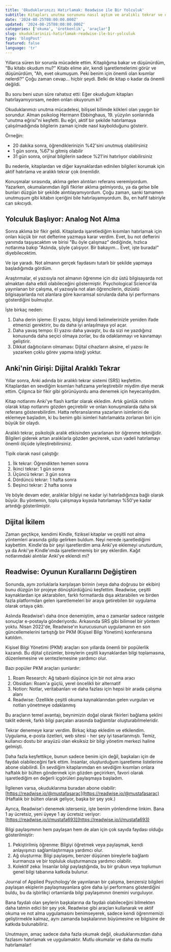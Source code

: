 ```yaml
---
title: 'Okuduklarınızı Hatırlamak: Readwise ile Bir Yolculuk'
subtitle: Kitapları unutma sorununu nasıl aştım ve aralıklı tekrar ve dijital araçlarla okumamdan en iyi şekilde nasıl yararlandım.
date: '2024-08-25T08:00:00.000Z'
updated: '2024-08-25T08:00:00.000Z'
categories: ['okuma', 'üretkenlik', 'araçlar']
slug: okuduklarinizi-hatirlamak-readwise-ile-bir-yolculuk
type: 'blogPost'
featured: false
language: 'tr'
---
```


Yıllarca süren bir sorunla mücadele ettim. Kitaplığıma bakar ve düşünürdüm, "Bu kitabı okudum mu?" Kitabı elime alır, kendi işaretlemelerimi görür ve düşünürdüm, "Ah, evet okumuşum. Peki benim için önemli olan kısımlar nelerdi?" Çoğu zaman cevap... hiçbir şeydi. Belki de kitap o kadar da önemli değildi.

Bu soru beni uzun süre rahatsız etti: Eğer okuduğum kitapları hatırlayamıyorsam, neden onları okuyorum ki?

<Callout label="Unutma Eğrisi" variant="info">

Okuduklarımızı unutma mücadelesi, bilişsel bilimde kökleri olan yaygın bir sorundur. Alman psikolog Hermann Ebbinghaus, 19. yüzyılın sonlarında "unutma eğrisi"ni keşfetti. Bu eğri, aktif bir şekilde hatırlamaya çalışılmadığında bilgilerin zaman içinde nasıl kaybolduğunu gösterir.

Örneğin:
- 20 dakika sonra, öğrendiklerinizin %42'sini unutmuş olabilirsiniz
- 1 gün sonra, %67'si gitmiş olabilir
- 31 gün sonra, orijinal bilgilerin sadece %21'ini hatırlıyor olabilirsiniz

Bu nedenle, kitaplardan ve diğer kaynaklardan edinilen bilgileri korumak için aktif hatırlama ve aralıklı tekrar çok önemlidir.

</Callout>

Konuşmalar sırasında, aklıma gelen alıntıları referans veremiyordum. Yazarken, okumalarımdan ilgili fikirler aklıma gelmiyordu, ya da gelse bile bunları düzgün bir şekilde alıntılayamıyordum. Çoğu zaman, sanki tamamen unutmuşum gibi kitabın içeriğini bile hatırlayamıyordum. Bu, en hafif tabiriyle can sıkıcıydı.

## Yolculuk Başlıyor: Analog Not Alma

Sonra aklıma bir fikir geldi. Kitaplarda işaretlediğim kısımları hatırlamak için onları küçük bir not defterine yazmaya karar verdim. Evet, bu not defterini yanımda taşıyacaktım ve birisi "Bu öyle çalışmaz" dediğinde, hızlıca notlarıma bakıp "Aslında, şöyle çalışıyor. Bir bakayım... Evet, işte burada!" diyebilecektim.

Ve işe yaradı. Not almanın gerçek faydasını tutarlı bir şekilde yapmaya başladığımda gördüm.

<Callout label="El Yazısı Notların Gücü" variant="info">

Araştırmalar, el yazısıyla not almanın öğrenme için diz üstü bilgisayarda not almaktan daha etkili olabileceğini göstermiştir. Psychological Science'da yayınlanan bir çalışma, el yazısıyla not alan öğrencilerin, dizüstü bilgisayarlarda not alanlara göre kavramsal sorularda daha iyi performans gösterdiğini bulmuştur.

İşte birkaç neden:
1. Daha derin işleme: El yazısı, bilgiyi kendi kelimelerinizle yeniden ifade etmenizi gerektirir, bu da daha iyi anlaşılmaya yol açar.
2. Daha yavaş tempo: El yazısı daha yavaştır, bu da sizi ne yazdığınız konusunda daha seçici olmaya zorlar, bu da odaklanmayı ve kavramayı geliştirir.
3. Dikkat dağıtıcıların olmaması: Dijital cihazların aksine, el yazısı ile yazarken çoklu görev yapma isteği yoktur.

</Callout>

## Anki'nin Girişi: Dijital Aralıklı Tekrar

Yıllar sonra, Anki adında bir aralıklı tekrar sistemi (SRS) keşfettim. Kitaplardan en sevdiğim kısımları hafızama yerleştirebilir miydim diye merak ettim. Çılgınca bir fikir gibi görünüyordu ama denemek için heyecanlıydım.

Kitap notlarımı Anki'ye flash kartlar olarak ekledim. Artık günlük rutinim olarak kitap notlarımı gözden geçirebilir ve onları konuşmalarda daha sık referans gösterebilirdim. Hatta referanslarıma yazarların isimlerini de eklemeye başladım, ki bu benim gibi isimleri hatırlamakta zorlanan biri için büyük bir olaydı.

<Callout label="Aralıklı Tekrarın Bilimi" variant="info">

Aralıklı tekrar, psikolojik aralık etkisinden yararlanan bir öğrenme tekniğidir. Bilgileri giderek artan aralıklarla gözden geçirerek, uzun vadeli hatırlamayı önemli ölçüde iyileştirebilirsiniz.

Tipik olarak nasıl çalıştığı:
1. İlk tekrar: Öğrendikten hemen sonra
2. İkinci tekrar: 1 gün sonra
3. Üçüncü tekrar: 3 gün sonra
4. Dördüncü tekrar: 1 hafta sonra
5. Beşinci tekrar: 2 hafta sonra

Ve böyle devam eder, aralıklar bilgiyi ne kadar iyi hatırladığınıza bağlı olarak büyür. Bu yöntemin, toplu çalışmaya kıyasla hatırlamayı %50'ye kadar artırdığı gösterilmiştir.

</Callout>

## Dijital İkilem

Zaman geçtikçe, kendimi Kindle, fiziksel kitaplar ve çeşitli not alma yöntemleri arasında gidip gelirken buldum. Neyi nerede işaretlediğimi kaybettim. Kindle'da bir şeyi işaretlerdim ama Anki'ye eklemeyi unuturdum, ya da Anki'ye Kindle'ımda işaretlenmemiş bir şey eklerdim. Kağıt notlarımdaki alıntılar Anki'ye eklendi mi?

## Readwise: Oyunun Kurallarını Değiştiren

Sonunda, aynı zorluklarla karşılaşan birinin (veya daha doğrusu bir ekibin) bunu düzgün bir projeye dönüştürdüğünü keşfettim. Readwise, çeşitli kaynaklardan içe aktarabilen, farklı formatlarda dışa aktarabilen ve birden fazla platformdan gelen işaretlemeleri bir araya getirebilen bir uygulama olarak ortaya çıktı.

Aslında Readwise'ı daha önce denemiştim, ama o zamanlar sadece rastgele sonuçlar e-postayla gönderiyordu. Arkasında SRS gibi bilimsel bir yöntem yoktu. Nisan 2022'de, Readwise'ın kurucusunun uygulamanın en son güncellemelerini tartıştığı bir PKM (Kişisel Bilgi Yönetimi) konferansına katıldım.

<Callout label="PKM Araçlarının Yükselişi" variant="info">

Kişisel Bilgi Yönetimi (PKM) araçları son yıllarda önemli bir popülerlik kazandı. Bu dijital çözümler, bireylerin çeşitli kaynaklardan bilgi toplamasına, düzenlemesine ve sentezlemesine yardımcı olur.

Bazı popüler PKM araçları şunlardır:
1. Roam Research: Ağ tabanlı düşünce için bir not alma aracı
2. Obsidian: Roam'a güçlü, yerel öncelikli bir alternatif
3. Notion: Notlar, veritabanları ve daha fazlası için hepsi bir arada çalışma alanı
4. Readwise: Özellikle çeşitli okuma kaynaklarından gelen vurguları ve notları yönetmeye odaklanmış

Bu araçların temel avantajı, beynimizin doğal olarak fikirleri bağlama şeklini taklit ederek, farklı bilgi parçaları arasında bağlantılar oluşturabilmeleridir.

</Callout>

Tekrar denemeye karar verdim. Birkaç kitap ekledim ve etkilendim. Uygulama, e-posta özetleri, web sitesi - her şey iyi tasarlanmıştı. Temiz, kullanıcı dostu bir arayüzü olan eksiksiz bir bilgi yönetim merkezi haline gelmişti.

Daha fazla keşfettikçe, bunun sadece benim için değil, başkaları için de faydalı olabileceğini fark ettim. İnsanlar, oluşturduğum işaretleme listelerine abone olabilirdi. En sevdiğim kitaplarımdan en sevdiğim kısımları onlara haftalık bir bülten göndermek için gözden geçirirken, favori olarak işaretlediğim en değerli içgörüleri paylaşmaya başladım.

İlgilenen varsa, okuduklarıma buradan abone olabilir: [https://readwise.io/@mustafasarac](https://readwise.io/@mustafasarac) (Haftalık bir bülten olarak geliyor, başka bir şey yok.)

Ayrıca, Readwise'ı denemek isterseniz, işte benim yönlendirme linkim. Bana 1 ay ücretsiz, yeni üyeye 1 ay ücretsiz veriyor: [https://readwise.io/i/mustafa693](https://readwise.io/i/mustafa693)

<Callout label="Paylaşılan Bilginin Değeri" variant="info">

Bilgi paylaşımının hem paylaşan hem de alan için çok sayıda faydası olduğu gösterilmiştir:

1. Pekiştirilmiş öğrenme: Bilgiyi öğretmek veya paylaşmak, kendi anlayışınızı sağlamlaştırmaya yardımcı olur.
2. Ağ oluşturma: Bilgi paylaşımı, benzer düşünen bireylerle bağlantı kurmanıza ve bir topluluk oluşturmanıza yardımcı olabilir.
3. Kolektif zeka: İnsanlar bilgi paylaştığında, bu bir grubun veya toplumun genel bilgi tabanına katkıda bulunur.

Journal of Applied Psychology'de yayınlanan bir çalışma, benzersiz bilgileri paylaşan ekiplerin paylaşmayanlara göre daha iyi performans gösterdiğini buldu, bu da işbirlikçi ortamlarda bilgi paylaşımının önemini vurguluyor.

</Callout>

Bana faydalı olan şeylerin başkalarına da faydalı olabileceğini bilmekten daha tatmin edici bir şey yok. Readwise gibi araçları kullanarak ve aktif okuma ve not alma uygulamasını benimseyerek, sadece kendi öğrenmemizi geliştirmekle kalmaz, aynı zamanda başkalarının büyümesine ve bilgisine de katkıda bulunabiliriz.

Unutmayın, amaç sadece daha fazla okumak değil, okuduklarımızdan daha fazlasını hatırlamak ve uygulamaktır. Mutlu okumalar ve daha da mutlu hatırlamalar!
